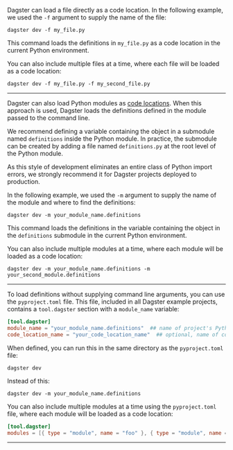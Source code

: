 <TabGroup>
<TabItem name="From a file">

Dagster can load a file directly as a code location. In the following example, we used the `-f` argument to supply the name of the file:

```shell
dagster dev -f my_file.py
```

This command loads the definitions in `my_file.py` as a code location in the current Python environment.

You can also include multiple files at a time, where each file will be loaded as a code location:

```shell
dagster dev -f my_file.py -f my_second_file.py
```

---

</TabItem>
<TabItem name="From a module">

Dagster can also load Python modules as [code locations](/concepts/code-locations). When this approach is used, Dagster loads the definitions defined in the module passed to the command line.

We recommend defining a variable containing the <PyObject object="Definitions" /> object in a submodule named `definitions` inside the Python module. In practice, the submodule can be created by adding a file named `definitions.py` at the root level of the Python module.

As this style of development eliminates an entire class of Python import errors, we strongly recommend it for Dagster projects deployed to production.

In the following example, we used the `-m` argument to supply the name of the module and where to find the definitions:

```shell
dagster dev -m your_module_name.definitions
```

This command loads the definitions in the variable containing the <PyObject object="Definitions" /> object in the `definitions` submodule in the current Python environment.

You can also include multiple modules at a time, where each module will be loaded as a code location:

```shell
dagster dev -m your_module_name.definitions -m your_second_module.definitions
```

---

</TabItem>
<TabItem name="Without command line arguments">

To load definitions without supplying command line arguments, you can use the `pyproject.toml` file. This file, included in all Dagster example projects, contains a `tool.dagster` section with a `module_name` variable:

```toml
[tool.dagster]
module_name = "your_module_name.definitions"  ## name of project's Python module and where to find the definitions
code_location_name = "your_code_location_name"  ## optional, name of code location to display in the Dagster UI
```

When defined, you can run this in the same directory as the `pyproject.toml` file:

```shell
dagster dev
```

Instead of this:

```shell
dagster dev -m your_module_name.definitions
```

You can also include multiple modules at a time using the `pyproject.toml` file, where each module will be loaded as a code location:

```toml
[tool.dagster]
modules = [{ type = "module", name = "foo" }, { type = "module", name = "bar" }]
```

---

</TabItem>
</TabGroup>